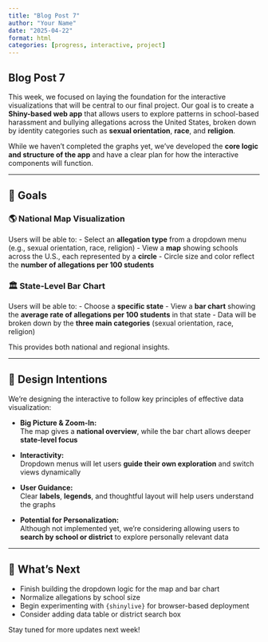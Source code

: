 ```yaml
---
title: "Blog Post 7"
author: "Your Name"
date: "2025-04-22"
format: html
categories: [progress, interactive, project]
---
```


## Blog Post 7

This week, we focused on laying the foundation for the interactive visualizations that will be central to our final project. Our goal is to create a **Shiny-based web app** that allows users to explore patterns in school-based harassment and bullying allegations across the United States, broken down by identity categories such as **sexual orientation**, **race**, and **religion**. 

While we haven’t completed the graphs yet, we’ve developed the **core logic and structure of the app** and have a clear plan for how the interactive components will function.

---

## 🎯 Goals

### 🌎 National Map Visualization

Users will be able to:
- Select an **allegation type** from a dropdown menu (e.g., sexual orientation, race, religion)
- View a **map** showing schools across the U.S., each represented by a **circle**
  - Circle size and color reflect the **number of allegations per 100 students**

### 🏛 State-Level Bar Chart

Users will be able to:
- Choose a **specific state**
- View a **bar chart** showing the **average rate of allegations per 100 students** in that state
- Data will be broken down by the **three main categories** (sexual orientation, race, religion)

This provides both national and regional insights.

---

## 🎨 Design Intentions

We’re designing the interactive to follow key principles of effective data visualization:

- **Big Picture & Zoom-In:**  
  The map gives a **national overview**, while the bar chart allows deeper **state-level focus**

- **Interactivity:**  
  Dropdown menus will let users **guide their own exploration** and switch views dynamically

- **User Guidance:**  
  Clear **labels**, **legends**, and thoughtful layout will help users understand the graphs

- **Potential for Personalization:**  
  Although not implemented yet, we’re considering allowing users to **search by school or district** to explore personally relevant data

---

## 🚧 What’s Next

- Finish building the dropdown logic for the map and bar chart
- Normalize allegations by school size
- Begin experimenting with `{shinylive}` for browser-based deployment
- Consider adding data table or district search box

Stay tuned for more updates next week!
